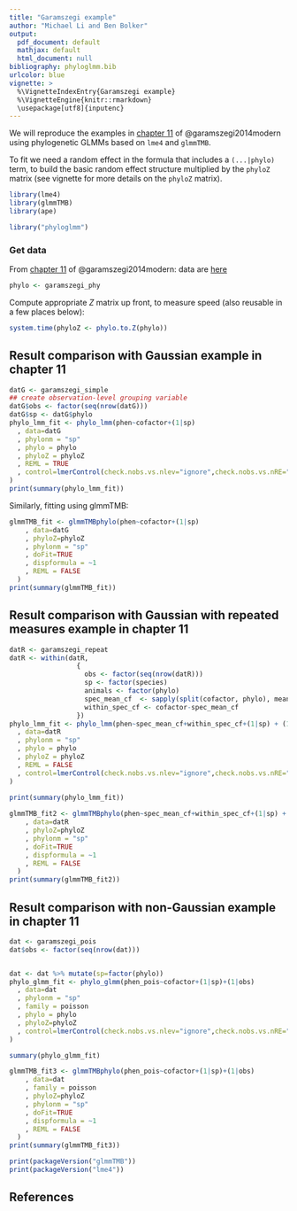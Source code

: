 ```yaml
---
title: "Garamszegi example"
author: "Michael Li and Ben Bolker"
output:
  pdf_document: default
  mathjax: default
  html_document: null
bibliography: phyloglmm.bib
urlcolor: blue
vignette: >
  %\VignetteIndexEntry{Garamszegi example}
  %\VignetteEngine{knitr::rmarkdown}
  \usepackage[utf8]{inputenc}
---
```



We will reproduce the examples in [chapter 11](http://www.mpcm-evolution.com/practice/online-practical-material-chapter-11/chapter-11-1-simple-model-mcmcglmm) of @garamszegi2014modern using phylogenetic GLMMs based on `lme4` and `glmmTMB`. 

To fit we need a random effect in the formula that includes a `(...|phylo)` term, to build the basic random effect structure multiplied by the `phyloZ` matrix (see vignette for more details on the `phyloZ` matrix).

```r
library(lme4)
library(glmmTMB)
library(ape)
```

```r
library("phyloglmm")
```

### Get data

From [chapter 11](http://www.mpcm-evolution.com/practice/online-practical-material-chapter-11/chapter-11-1-simple-model-mcmcglmm) of @garamszegi2014modern: data are [here](http://mpcm-evolution.com/OPM/Chapter11_OPM/data.zip)

```r
phylo <- garamszegi_phy
```

Compute appropriate $Z$ matrix up front, to measure speed (also
reusable in a few places below):

```r
system.time(phyloZ <- phylo.to.Z(phylo))
```
## Result comparison with Gaussian example in chapter 11

```r
datG <- garamszegi_simple
## create observation-level grouping variable
datG$obs <- factor(seq(nrow(datG)))
datG$sp <- datG$phylo
phylo_lmm_fit <- phylo_lmm(phen~cofactor+(1|sp)
  , data=datG
  , phylonm = "sp"
  , phylo = phylo
  , phyloZ = phyloZ
  , REML = TRUE
  , control=lmerControl(check.nobs.vs.nlev="ignore",check.nobs.vs.nRE="ignore")
)
print(summary(phylo_lmm_fit))
```

Similarly, fitting using glmmTMB:

```r
glmmTMB_fit <- glmmTMBphylo(phen~cofactor+(1|sp)
    , data=datG
    , phyloZ=phyloZ
    , phylonm = "sp"
    , doFit=TRUE
    , dispformula = ~1
    , REML = FALSE
  ) 
print(summary(glmmTMB_fit))
```


## Result comparison with Gaussian with repeated measures example in chapter 11

```r
datR <- garamszegi_repeat
datR <- within(datR,
                 {
                   obs <- factor(seq(nrow(datR)))
                   sp <- factor(species)
                   animals <- factor(phylo)
                   spec_mean_cf  <- sapply(split(cofactor, phylo), mean)[phylo]
                   within_spec_cf <- cofactor-spec_mean_cf
                 })
phylo_lmm_fit <- phylo_lmm(phen~spec_mean_cf+within_spec_cf+(1|sp) + (1|animals)
  , data=datR
  , phylonm = "sp"
  , phylo = phylo
  , phyloZ = phyloZ
  , REML = FALSE
  , control=lmerControl(check.nobs.vs.nlev="ignore",check.nobs.vs.nRE="ignore")
)
             
print(summary(phylo_lmm_fit))

glmmTMB_fit2 <- glmmTMBphylo(phen~spec_mean_cf+within_spec_cf+(1|sp) + (1|animals)
    , data=datR
    , phyloZ=phyloZ
    , phylonm = "sp"
    , doFit=TRUE
    , dispformula = ~1
    , REML = FALSE
  ) 
print(summary(glmmTMB_fit2))


```

## Result comparison with non-Gaussian example in chapter 11

```r
dat <- garamszegi_pois
dat$obs <- factor(seq(nrow(dat)))


dat <- dat %>% mutate(sp=factor(phylo)) 
phylo_glmm_fit <- phylo_glmm(phen_pois~cofactor+(1|sp)+(1|obs)
  , data=dat
  , phylonm = "sp"
  , family = poisson
  , phylo = phylo
  , phyloZ=phyloZ
  , control=lmerControl(check.nobs.vs.nlev="ignore",check.nobs.vs.nRE="ignore")
)

summary(phylo_glmm_fit)

glmmTMB_fit3 <- glmmTMBphylo(phen_pois~cofactor+(1|sp)+(1|obs)
    , data=dat
    , family = poisson
    , phyloZ=phyloZ
    , phylonm = "sp"
    , doFit=TRUE
    , dispformula = ~1
    , REML = FALSE
  ) 
print(summary(glmmTMB_fit3))
```

```r
print(packageVersion("glmmTMB"))
print(packageVersion("lme4"))

```


## References
